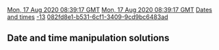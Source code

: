 [[Property:modification_date|Mon, 17 Aug 2020 08:39:17 GMT]]
[[Property:publication_date|Mon, 17 Aug 2020 08:39:17 GMT]]
[[Property:title|Dates and times]]
[[Property:weight|-13]]
[[Property:uuid|082fd8e1-b531-6cf1-3409-9cd9bc6483ad]]
== Date and time manipulation solutions==



{{Note|The associated package is part of the distribution located at $ISE_LIBRARY\library\time\time.ecf and is also available by linking with the IRON repository.}}